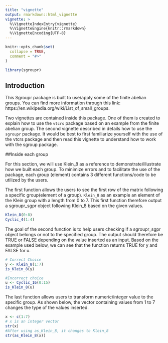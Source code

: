 ```yaml
---
title: "vignette"
output: rmarkdown::html_vignette
vignette: >
  %\VignetteIndexEntry{vignette}
  %\VignetteEngine{knitr::rmarkdown}
  %\VignetteEncoding{UTF-8}
---
```


```r
knitr::opts_chunk$set(
  collapse = TRUE,
  comment = "#>"
)
```

```r
library(sgroupr)
```

## Introduction

This Sgroupr package is built to use/apply some of the finite abelian groups. You can find more information through this link: https://en.wikipedia.org/wiki/List_of_small_groups. 

Two vignettes are contained inside this package. One of them is created to explain how to use the `vtcrs` package based on an example from the finite abelian group. The second vignette described in details how to use the `sgroupr` package. It would be best to first familiarize yourself with the use of the vtcrs package and then read this vignette to understand how to work with the sgroup package.

##Inside each group

For this section, we will use Klein_8 as a reference to demonstrate/illustrate how we built each group.
To minimize errors and to facilitate the use of the package, each group (element) contains 3 different functions/code to be utilized by the users.

The first function allows the users to see the first row of the matrix following a specific group(element of a group). 
`Klein_8` as an example an element of the Klein group with a length from 0 to 7. This first function therefore output a sgroupr_sgpr object following Klein_8 based on the given values. 

```r
Klein_8(0:8)
Cyclic_4(1:4)
```

The goal of the second function is to help users checking if a sgroupr_sgpr object belongs or not to the specified group.
The output should therefore be TRUE or FALSE depending on the value inserted as an input. Based on the example used below, we can see that the function returns TRUE for y and FALSE for u.
```r
# Correct Choice
y <- Klein_8(1:7)
is_Klein_8(y)

#Incorrect choice
u <- Cyclic_16(0:15)
is_Klein_8(u)
```

The last function allows users to transform numeric/integer value to the specific group. As shown below, the vector containing values from 1 to 7 changes the type of the values inserted.
```r
x <- c(1:7)
# x is an integer vector
str(x)
#After using as_Klein_8, it changes to Klein_8
str(as_Klein_8(x))
```






